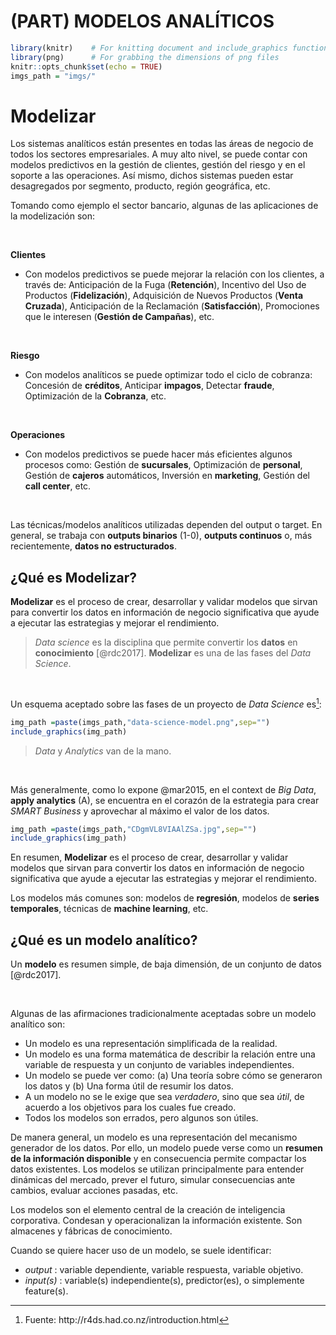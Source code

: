
# (PART) MODELOS ANALÍTICOS {-} 

```{r setup, include=FALSE}
library(knitr)    # For knitting document and include_graphics function
library(png)      # For grabbing the dimensions of png files
knitr::opts_chunk$set(echo = TRUE)
imgs_path = "imgs/"
```


# Modelizar {#modelizacion}

<!-- ---------## Motivación---------------------------------------------- -->

Los sistemas analíticos  están presentes en todas las áreas de negocio de todos los sectores empresariales.  A muy alto nivel, se puede contar con modelos predictivos en la gestión de clientes, gestión del riesgo y en el soporte a las operaciones. Así mismo, dichos sistemas pueden estar desagregados por segmento, producto, región geográfica, etc. 

Tomando como ejemplo el sector bancario, algunas de las aplicaciones de la modelización son:


<br>
<div class="info">
**Clientes**
</div>

 * Con modelos predictivos se puede mejorar la relación con los clientes, a través de: Anticipación de la Fuga (**Retención**), Incentivo del Uso de Productos (**Fidelización**), Adquisición de Nuevos Productos (**Venta Cruzada**), Anticipación de la Reclamación (**Satisfacción**), Promociones que le interesen (**Gestión de Campañas**), etc. 

<br>

<div class="info">
**Riesgo**
</div>

 * Con modelos analíticos se puede optimizar todo el ciclo de cobranza: Concesión de **créditos**, Anticipar **impagos**, Detectar **fraude**, Optimización de la **Cobranza**, etc.

<br>

<div class="info">
**Operaciones**
</div>

 * Con modelos predictivos se puede hacer más eficientes algunos procesos como: Gestión de **sucursales**, Optimización de **personal**, Gestión de **cajeros** automáticos, Inversión en **marketing**, Gestión del **call center**, etc.

<br>


Las técnicas/modelos analíticos utilizadas dependen del output o target. En general, se trabaja con **outputs binarios** (1-0), **outputs continuos** o, más recientemente, **datos no estructurados**.

<!-- ------------------------------------------------------- -->

## ¿Qué es Modelizar? {#modelizar}



<div class="info">
**Modelizar** es el proceso de crear, desarrollar y validar modelos que sirvan  para convertir los datos en información de negocio significativa que ayude a ejecutar las estrategias y mejorar el rendimiento.
</div>



 > _Data science_  es la disciplina que permite convertir los **datos** en **conocimiento** [@rdc2017].  **Modelizar** es una de las fases del _Data Science_.

<br>

Un esquema aceptado sobre las fases de un proyecto de _Data Science_ es^[Fuente: http://r4ds.had.co.nz/introduction.html]:

<!-- <img src='http://r4ds.had.co.nz/diagrams/data-science-model.png' alt="Modelling" style="float:width:90%;"> -->

```{r  out.width = "90%", echo=FALSE, message=FALSE, warning=FALSE, cache=FALSE, comment=FALSE}
img_path =paste(imgs_path,"data-science-model.png",sep="")
include_graphics(img_path) 
```

 > _Data_ y _Analytics_ van de la mano.  

<br>

Más generalmente, como lo expone @mar2015, en el context de _Big Data_, **apply analytics** (A), se encuentra en el corazón de la estrategia para crear  _SMART Business_ y aprovechar al máximo el valor de los datos.

<!-- <img src='https://pbs.twimg.com/media/CDgmVL8VIAAlZSa.jpg' alt="SMART Model" style="float:width:60%;"> -->


```{r  out.width = "90%", echo=FALSE, message=FALSE, warning=FALSE, cache=FALSE, comment=FALSE}
img_path =paste(imgs_path,"CDgmVL8VIAAlZSa.jpg",sep="")
include_graphics(img_path) 
```

En resumen, **Modelizar** es el proceso de crear, desarrollar y validar modelos que sirvan  para convertir los datos en información de negocio significativa que ayude a ejecutar las estrategias y mejorar el rendimiento.

Los modelos más comunes son: modelos de **regresión**, modelos de **series temporales**, técnicas de **machine learning**, etc.


<!-- ------------------------------------------------------- -->
## ¿Qué es un  modelo analítico?


<div class="info">
Un **modelo** es resumen simple, de baja dimensión, de un conjunto de datos [@rdc2017].
</div>

<br>


Algunas de las afirmaciones tradicionalmente aceptadas sobre un modelo analítico son:

 * Un modelo es una representación simplificada de la realidad.
 * Un modelo es una forma matemática de describir la relación entre una variable de respuesta y un conjunto de variables independientes.
 * Un modelo se puede ver como: (a) Una teoría sobre cómo se generaron los datos y (b) Una forma útil de resumir los datos.
 * A un modelo no se le exige que sea _verdadero_, sino que sea _útil_, de acuerdo a los objetivos para los cuales fue creado.
 * Todos los modelos son errados, pero algunos son útiles.


De manera general, un modelo es una representación del mecanismo generador de los datos. Por ello, un modelo puede verse como un **resumen de la información disponible** y en consecuencia permite compactar los datos existentes. Los modelos se utilizan principalmente para entender dinámicas del mercado, prever el futuro, simular consecuencias ante cambios, evaluar acciones pasadas,  etc.


<div class="rmdcomment">
Los modelos son el elemento central de la creación de inteligencia corporativa.
Condesan y operacionalizan la información existente. Son almacenes y fábricas de conocimiento.
</div>

Cuando se quiere hacer uso de un modelo, se suele identificar:

 * _output_ : variable dependiente, variable respuesta, variable objetivo.
 * _input(s)_ : variable(s) independiente(s), predictor(es), o simplemente feature(s).
 

<!-- ------------------------------------------------------- -->



